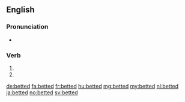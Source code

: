 ==English==

===Pronunciation===
* {{IPA|/ˈbɛtəd/|lang=en}}

===Verb===
{{head|en}}

# {{en-simple past of|bet}}
# {{past participle of|bet|lang=en}}

[[de:betted]]
[[fa:betted]]
[[fr:betted]]
[[hu:betted]]
[[mg:betted]]
[[my:betted]]
[[nl:betted]]
[[ja:betted]]
[[no:betted]]
[[sv:betted]]